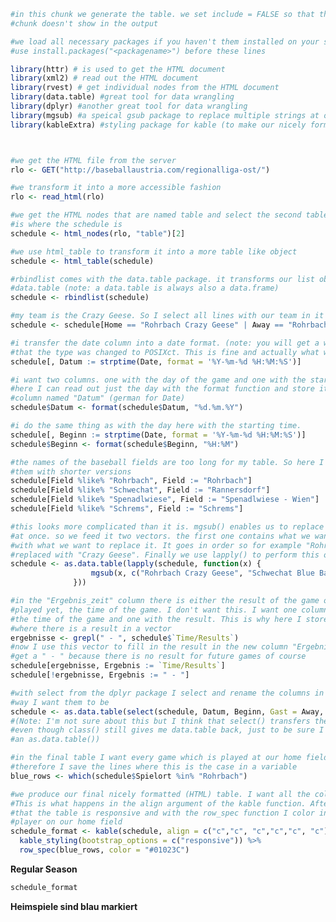 <!-- This scirpt gets the schedule from the baseball league, transforms it how
we want it and gives a nicely formatted HTML table -->

```{r get and generate the table, include = FALSE}
#in this chunk we generate the table. we set include = FALSE so that this whole
#chunk doesn't show in the output

#we load all necessary packages if you haven't them installed on your system,
#use install.packages("<packagename>") before these lines

library(httr) # is used to get the HTML document
library(xml2) # read out the HTML document
library(rvest) # get individual nodes from the HTML document
library(data.table) #great tool for data wrangling
library(dplyr) #another great tool for data wrangling
library(mgsub) #a speical gsub package to replace multiple strings at once
library(kableExtra) #styling package for kable (to make our nicely formatted table)



#we get the HTML file from the server
rlo <- GET("http://baseballaustria.com/regionalliga-ost/")

#we transform it into a more accessible fashion
rlo <- read_html(rlo)

#we get the HTML nodes that are named table and select the second table. this
#is where the schedule is
schedule <- html_nodes(rlo, "table")[2]

#we use html_table to transform it into a more table like object
schedule <- html_table(schedule)

#rbindlist comes with the data.table package. it transforms our list object into a
#data.table (note: a data.table is always also a data.frame)
schedule <- rbindlist(schedule)

#my team is the Crazy Geese. So I select all lines with our team in it
schedule <- schedule[Home == "Rohrbach Crazy Geese" | Away == "Rohrbach Crazy Geese"]

#i transfer the date column into a date format. (note: you will get a warning message
#that the type was changed to POSIXct. This is fine and actually what we want)
schedule[, Datum := strptime(Date, format = '%Y-%m-%d %H:%M:%S')]

#i want two columns. one with the day of the game and one with the starting time
#here I can read out just the day with the format function and store it in a new
#column named "Datum" (german for Date)
schedule$Datum <- format(schedule$Datum, "%d.%m.%Y")

#i do the same thing as with the day here with the starting time. 
schedule[, Beginn := strptime(Date, format = '%Y-%m-%d %H:%M:%S')]
schedule$Beginn <- format(schedule$Beginn, "%H:%M")

#the names of the baseball fields are too long for my table. So here I replace 
#them with shorter versions
schedule[Field %like% "Rohrbach", Field := "Rohrbach"]
schedule[Field %like% "Schwechat", Field := "Rannersdorf"]
schedule[Field %like% "Spenadlwiese", Field := "Spenadlwiese - Wien"]
schedule[Field %like% "Schrems", Field := "Schrems"]

#this looks more complicated than it is. mgsub() enables us to replace more than one character string
#at once. so we feed it two vectors. the first one contains what we want to replace and the second one
#with what we want to replace it. It goes in order so for example "Rohrbach Crazy Geese" gets 
#replaced with "Crazy Geese". Finally we use lapply() to perform this on the whole data.table
schedule <- as.data.table(lapply(schedule, function(x) {
                  mgsub(x, c("Rohrbach Crazy Geese", "Schwechat Blue Bats"), c("Crazy Geese", "Blue Bats"))
              }))

#in the "Ergebnis_zeit" column there is either the result of the game or, if the games wasn't
#played yet, the time of the game. I don't want this. I want one column for the date, one for
#the time of the game and one with the result. This is why here I store the line numbers of
#where there is a result in a vector
ergebnisse <- grepl(" - ", schedule$`Time/Results`)
#now I use this vector to fill in the result in the new column "Ergebnis". All the others
#get a " - " because there is no result for future games of course
schedule[ergebnisse, Ergebnis := `Time/Results`]
schedule[!ergebnisse, Ergebnis := " - "]

#with select from the dplyr package I select and rename the columns in the
#way I want them to be
schedule <- as.data.table(select(schedule, Datum, Beginn, Gast = Away, Heim = Home, Spielort = Field, Ergebnis))
#(Note: I'm not sure about this but I think that select() transfers the data.table into something else
#even though class() still gives me data.table back, just to be sure I wrap the whole comannd into 
#an as.data.table())

#in the final table I want every game which is played at our home field to be in blue
#therefore I save the lines where this is the case in a variable
blue_rows <- which(schedule$Spielort %in% "Rohrbach")

#we produce our final nicely formatted (HTML) table. I want all the columns to be centered.
#This is what happens in the align argument of the kable function. After that I ensure
#that the table is responsive and with the row_spec function I color in all games that are
#player on our home field
schedule_format <- kable(schedule, align = c("c","c", "c","c","c", "c")) %>%
  kable_styling(bootstrap_options = c("responsive")) %>%
  row_spec(blue_rows, color = "#01023C")

```

<!-- Now to the part that we actually show the HTML output. I just want a simple line
that says Regular Season and show the table after it. -->

**Regular Season**

```{r Tabelle anzeigen , echo = FALSE}
schedule_format
```

**Heimspiele sind blau markiert**

<!-- All done. Now we can call this RMD file from the post_to_wordpress.R file with the 
knit2wp function and this part of the website will magically be updated -->
